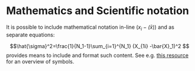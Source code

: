 # Mathematics and Scientific notation {#math-sci}

It is possible to include mathematical notation in-line ($x_i - \bar(x)$) and as separate equations:

$$\hat{\sigma}^2=\frac{1}{N_1-1}\sum_{i=1}^{N_1} (X_{1i} -\bar{X}_1)^2 $$
\text{LaTeX} provides means to include and format such content. See e.g. [this resource](https://oeis.org/wiki/List_of_LaTeX_mathematical_symbols) for an overview of \text{LaTeX} symbols.

